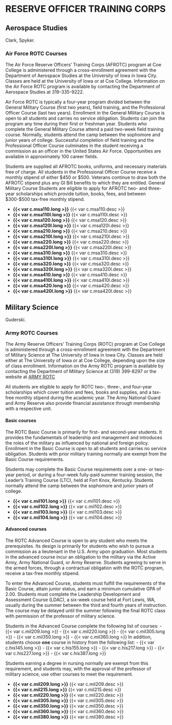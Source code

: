 # RESERVE OFFICER TRAINING CORPS 


## Aerospace Studies 
Clark, Spyker.

### Air Force ROTC Courses

The Air Force Reserve Officers’ Training Corps (AFROTC) program at Coe College is administered through a cross-enrollment agreement with the Department of Aerospace Studies at the University of Iowa in Iowa City. Classes are held at the University of Iowa or at Coe College. Information on the Air Force ROTC program is available by contacting the Department of Aerospace Studies at 319-335-9222.

Air Force ROTC is typically a four-year program divided between the General Military Course (first two years), field training, and the Professional Officer Course (last two years). Enrollment in the General Military Course is open to all students and carries no service obligation. Students can join the program any time during their first or freshman year. Students who complete the General Military Course attend a paid two-week field training course. Normally, students attend the camp between the sophomore and junior years of college. Successful completion of field training and the Professional Officer Course culminates in the student receiving a commission as an officer in the United States Air Force. Opportunities are available in approximately 100 career fields. 

Students are supplied all AFROTC books, uniforms, and necessary materials free of charge. All students in the Professional Officer Course receive a monthly stipend of either $450 or $500. Veterans continue to draw both the AFROTC stipend plus any GI Bill benefits to which they are entitled. General Military Course Students are eligible to apply for AFROTC two- and three-year scholarships which provide tuition, books, fees, and between $300-$500 tax-free monthly stipend. 

- **{{< var c.msa110.long >}}**
  {{< var c.msa110.desc >}}   
- **{{< var c.msa110l.long >}}**
  {{< var c.msa110l.desc >}} 
- **{{< var c.msa120.long >}}**
  {{< var c.msa120.desc >}}
- **{{< var c.msa120l.long >}}**
  {{< var c.msa120l.desc >}} 
- **{{< var c.msa210.long >}}**
  {{< var c.msa210.desc >}}
- **{{< var c.msa210l.long >}}**
  {{< var c.msa210l.desc >}}
- **{{< var c.msa220.long >}}**
  {{< var c.msa220.desc >}}
- **{{< var c.msa220l.long >}}**
  {{< var c.msa220l.desc >}}
- **{{< var c.msa310.long >}}**
  {{< var c.msa310.desc >}}
- **{{< var c.msa310l.long >}}**
  {{< var c.msa310l.desc >}}
- **{{< var c.msa320.long >}}**
  {{< var c.msa320.desc >}}
- **{{< var c.msa320l.long >}}**
  {{< var c.msa320l.desc >}}
- **{{< var c.msa410.long >}}**
  {{< var c.msa410.desc >}}
- **{{< var c.msa410l.long >}}**
  {{< var c.msa410l.desc >}}
- **{{< var c.msa420.long >}}**
  {{< var c.msa420.desc >}}
- **{{< var c.msa420l.long >}}**
  {{< var c.msa420l.desc >}} 
    
## Military Science 
Guderski.

### Army ROTC Courses

The Army Reserve Officers’ Training Corps (ROTC) program at Coe College is administered through a cross-enrollment agreement with the Department of Military Science at The University of Iowa in Iowa City. Classes are held either at The University of Iowa or at Coe College, depending upon the size of class enrollment. Information on the Army ROTC program is available by contacting the Department of Military Science at (319) 399-8297 or the website at [ARMY ROTC](http://armyrotc.com/edu/univia/index.htm)

All students are eligible to apply for ROTC two-, three-, and four-year scholarships which cover tuition and fees, books and supplies, and a tax-free monthly stipend during the academic year. The Army National Guard and Army Reserve also provide financial assistance through membership with a respective unit. 

#### Basic courses{.unnumbered}

The ROTC Basic Course is primarily for first- and second-year students. It provides the fundamentals of leadership and management and introduces the roles of the military as influenced by national and foreign policy. Enrollment in the Basic Course is open to all students and carries no service obligation. Students with prior military training normally are exempt from the Basic Course requirements. 

Students may complete the Basic Course requirements over a one- or two-year period, or during a four-week fully-paid summer training session, the Leader’s Training Course (LTC), held at Fort Knox, Kentucky. Students normally attend the camp between the sophomore and junior years of college. 

- **{{< var c.mil101.long >}}**
  {{< var c.mil101.desc >}} 
- **{{< var c.mil102.long >}}**
  {{< var c.mil102.desc >}}
- **{{< var c.mil103.long >}}**
  {{< var c.mil103.desc >}}
- **{{< var c.mil104.long >}}**
  {{< var c.mil104.desc >}}   

#### Advanced courses{.unnumbered}   

The ROTC Advanced Course is open to any student who meets the prerequisites. Its design is primarily for students who wish to pursue a commission as a lieutenant in the U.S. Army upon graduation. Most students in the advanced course incur an obligation to the military via the Active Army, Army National Guard, or Army Reserve. Students agreeing to serve in the armed forces, through a contractual obligation with the ROTC program, receive a tax-free monthly stipend.

To enter the Advanced Course, students must fulfill the requirements of the Basic Course, attain junior status, and earn a minimum cumulative GPA of 2.00. Students must complete the Leadership Development and Assessment Course (LDAC), a six-week course held at Fort Lewis, WA, usually during the summer between the third and fourth years of instruction. The course may be delayed until the summer following the final ROTC class with permission of the professor of military science. 

Students in the Advanced Course complete the following list of courses:
	- {{< var c.mil209.long >}}
	- {{< var c.mil220.long >}} 
	- {{< var c.mil305.long >}} 
	- {{< var c.mil350.long >}} 
	- {{< var c.mil360.long >}} 
In addition, students choose **one** course in history from the following list:
	- {{< var c.his145.long >}} 
	- {{< var c.his155.long >}} 
	- {{< var c.his217.long >}} 
	- {{< var c.his227.long >}} 
	- {{< var c.his387.long >}} 

Students earning a degree in nursing normally are exempt from this requirement, and students may, with the approval of the professor of military science, use other courses to meet the requirement. 

- **{{< var c.mil209.long >}}**
  {{< var c.mil209.desc >}} 
- **{{< var c.mil215.long >}}**
  {{< var c.mil215.desc >}} 
- **{{< var c.mil220.long >}}**
  {{< var c.mil220.desc >}} 
- **{{< var c.mil305.long >}}**
  {{< var c.mil305.desc >}} 
- **{{< var c.mil350.long >}}**
  {{< var c.mil350.desc >}} 
- **{{< var c.mil360.long >}}**
  {{< var c.mil360.desc >}} 
- **{{< var c.mil380.long >}}**
  {{< var c.mil380.desc >}} 
